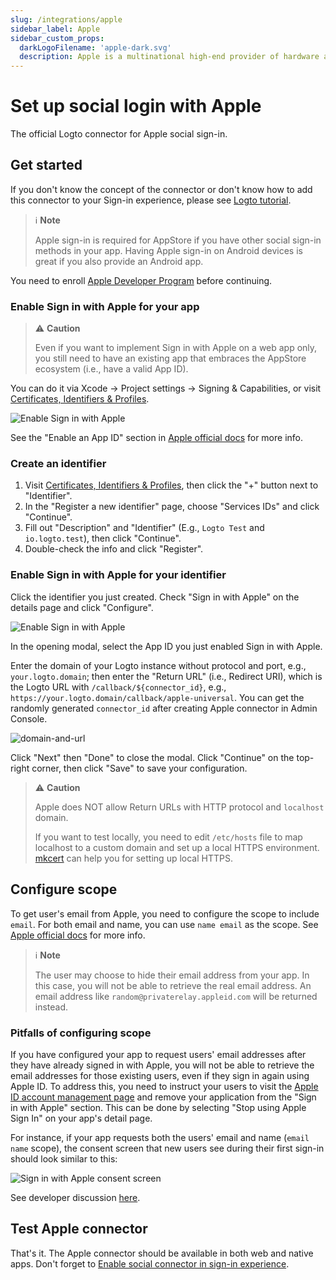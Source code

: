 ```yaml
---
slug: /integrations/apple
sidebar_label: Apple
sidebar_custom_props:
  darkLogoFilename: 'apple-dark.svg'
  description: Apple is a multinational high-end provider of hardware and software.
---
```



# Set up social login with Apple

The official Logto connector for Apple social sign-in.

<GuideTip />

## Get started

If you don't know the concept of the connector or don't know how to add this connector to your Sign-in experience, please see [Logto tutorial](/connectors/social-connectors).

> ℹ️ **Note**
>
> Apple sign-in is required for AppStore if you have other social sign-in methods in your app.
> Having Apple sign-in on Android devices is great if you also provide an Android app.

You need to enroll [Apple Developer Program](https://developer.apple.com/programs/) before continuing.

### Enable Sign in with Apple for your app

> ⚠️ **Caution**
>
> Even if you want to implement Sign in with Apple on a web app only, you still need to have an existing app that embraces the AppStore ecosystem (i.e., have a valid App ID).

You can do it via Xcode -> Project settings -> Signing & Capabilities, or visit [Certificates, Identifiers & Profiles](https://developer.apple.com/account/resources/identifiers/list/bundleId).

![Enable Sign in with Apple](./assets/enable-sign-in-with-apple-in-xcode.png)

See the "Enable an App ID" section in [Apple official docs](https://developer.apple.com/documentation/sign_in_with_apple/configuring_your_environment_for_sign_in_with_apple) for more info.

### Create an identifier

1. Visit [Certificates, Identifiers & Profiles](https://developer.apple.com/account/resources/identifiers/list/serviceId), then click the "+" button next to "Identifier".
2. In the "Register a new identifier" page, choose "Services IDs" and click "Continue".
3. Fill out "Description" and "Identifier" (E.g., `Logto Test` and `io.logto.test`), then click "Continue".
4. Double-check the info and click "Register".

### Enable Sign in with Apple for your identifier

Click the identifier you just created. Check "Sign in with Apple" on the details page and click "Configure".

![Enable Sign in with Apple](./assets/enable-sign-in-with-apple.png)

In the opening modal, select the App ID you just enabled Sign in with Apple.

Enter the domain of your Logto instance without protocol and port, e.g., `your.logto.domain`; then enter the "Return URL" (i.e., Redirect URI), which is the Logto URL with `/callback/${connector_id}`, e.g., `https://your.logto.domain/callback/apple-universal`. You can get the randomly generated `connector_id` after creating Apple connector in Admin Console.

![domain-and-url](./assets/domain-and-url.png)

Click "Next" then "Done" to close the modal. Click "Continue" on the top-right corner, then click "Save" to save your configuration.

> ⚠️ **Caution**
>
> Apple does NOT allow Return URLs with HTTP protocol and `localhost` domain.
>
> If you want to test locally, you need to edit `/etc/hosts` file to map localhost to a custom domain and set up a local HTTPS environment. [mkcert](https://github.com/FiloSottile/mkcert) can help you for setting up local HTTPS.

## Configure scope

To get user's email from Apple, you need to configure the scope to include `email`. For both email and name, you can use `name email` as the scope. See [Apple official docs](https://developer.apple.com/documentation/sign_in_with_apple/sign_in_with_apple_js/incorporating_sign_in_with_apple_into_other_platforms#3332113) for more info.

> ℹ️ **Note**
>
> The user may choose to hide their email address from your app. In this case, you will not be able to retrieve the real email address. An email address like `random@privaterelay.appleid.com` will be returned instead.

### Pitfalls of configuring scope

If you have configured your app to request users' email addresses after they have already signed in with Apple, you will not be able to retrieve the email addresses for those existing users, even if they sign in again using Apple ID. To address this, you need to instruct your users to visit the [Apple ID account management page](https://appleid.apple.com/account/manage) and remove your application from the "Sign in with Apple" section. This can be done by selecting "Stop using Apple Sign In" on your app's detail page.

For instance, if your app requests both the users' email and name (`email name` scope), the consent screen that new users see during their first sign-in should look similar to this:

![Sign in with Apple consent screen](./assets/sign-in-with-apple-consent-screen.png)

See developer discussion [here](https://forums.developer.apple.com/forums/thread/132223).

## Test Apple connector

That's it. The Apple connector should be available in both web and native apps. Don't forget to [Enable social connector in sign-in experience](/connectors/social-connectors/#enable-social-sign-in).
